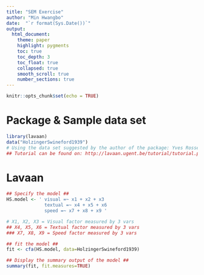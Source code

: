 ```yaml
---
title: "SEM Exercise"
author: "Min Hwangbo"
date:  "`r format(Sys.Date())`"
output: 
  html_document:
    theme: paper
    highlight: pygments
    toc: true
    toc_depth: 3
    toc_float: true
    collapsed: true
    smooth_scroll: true
    number_sections: true
---
```

```r
knitr::opts_chunk$set(echo = TRUE)
```

# Package & Sample data set
```r
library(lavaan)
data("HolzingerSwineford1939") 
# Using the data set suggested by the author of the package: Yves Rosseel (Ghent Univ. from Belgium)
## Tutorial can be found on: http://lavaan.ugent.be/tutorial/tutorial.pdf
```

# Lavaan
```r
## Specify the model ##
HS.model <- ' visual =~ x1 + x2 + x3
              textual =~ x4 + x5 + x6
              speed =~ x7 + x8 + x9 '

# X1, X2, X3 = Visual factor measured by 3 vars
## X4, X5, X6 = Textual factor measured by 3 vars
### X7, X8, X9 = Speed factor measured by 3 vars 

## fit the model ##
fit <- cfa(HS.model, data=HolzingerSwineford1939)

## Display the summary output of the model ##
summary(fit, fit.measures=TRUE)
```
